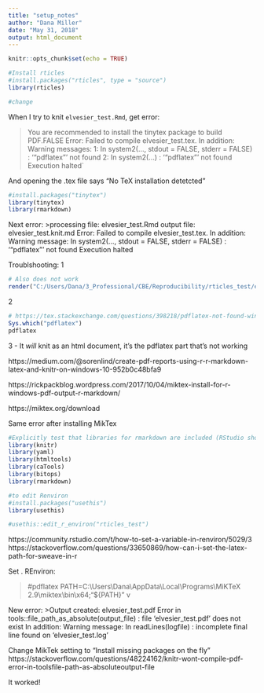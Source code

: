 ```yaml
---
title: "setup_notes"
author: "Dana Miller"
date: "May 31, 2018"
output: html_document
---
```


```r
knitr::opts_chunk$set(echo = TRUE)
```
```r
#Install rticles
#install.packages("rticles", type = "source")
library(rticles)

#change
```

When I try to knit `elvesier_test.Rmd`, get error:

>You are recommended to install the tinytex package to build PDF.FALSE
Error: Failed to compile elvesier_test.tex.
In addition: Warning messages:
1: In system2(..., stdout = FALSE, stderr = FALSE) :
  '"pdflatex"' not found
2: In system2(...) : '"pdflatex"' not found
Execution halted`

And opening the .tex file says "No TeX installation detetcted" 

```r
#install.packages("tinytex")
library(tinytex)
library(rmarkdown)
```

Next error:
>processing file: elvesier_test.Rmd
output file: elvesier_test.knit.md
Error: Failed to compile elvesier_test.tex.
In addition: Warning message:
In system2(..., stdout = FALSE, stderr = FALSE) : '"pdflatex"' not found
Execution halted

Troublshooting: 
1
```r
# Also does not work
render("C:/Users/Dana/3_Professional/CBE/Reproducibility/rticles_test/elvesier_test/elvesier_test.Rmd")
```

2
```r
# https://tex.stackexchange.com/questions/398218/pdflatex-not-found-windows
Sys.which("pdflatex")
pdflatex 
```

3 - It *will* knit as an html document, it's the pdflatex part that's not working

https://medium.com/@sorenlind/create-pdf-reports-using-r-r-markdown-latex-and-knitr-on-windows-10-952b0c48bfa9

https://rickpackblog.wordpress.com/2017/10/04/miktex-install-for-r-windows-pdf-output-r-markdown/

https://miktex.org/download

Same error after installing MikTex

```r
#Explicitly test that libraries for rmarkdown are included (RStudio should do this by default)
library(knitr)
library(yaml)
library(htmltools)
library(caTools)
library(bitops)
library(rmarkdown)

```

```r
#to edit Renviron
#install.packages("usethis")
library(usethis)

#usethis::edit_r_environ("rticles_test")
```


https://community.rstudio.com/t/how-to-set-a-variable-in-renviron/5029/3
https://stackoverflow.com/questions/33650869/how-can-i-set-the-latex-path-for-sweave-in-r 

Set . REnviron:

>#pdflatex
PATH=C:\\Users\\Dana\\AppData\\Local\\Programs\\MiKTeX 2.9\\miktex\\bin\\x64;"${PATH}"
v

New error:
>Output created: elvesier_test.pdf
Error in tools::file_path_as_absolute(output_file) : 
  file 'elvesier_test.pdf' does not exist
In addition: Warning message:
In readLines(logfile) : incomplete final line found on 'elvesier_test.log'


Change MikTek setting to "Install missing packages on the fly"
https://stackoverflow.com/questions/48224162/knitr-wont-compile-pdf-error-in-toolsfile-path-as-absoluteoutput-file


It worked!
